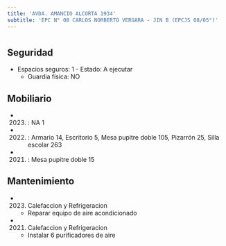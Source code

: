 ```yaml
---
title: 'AVDA. AMANCIO ALCORTA 1934'
subtitle: 'EPC N° 08 CARLOS NORBERTO VERGARA - JIN B (EPCJS 08/05°)'
---
```


#


## Seguridad

*  Espacios seguros: 1 - Estado: A ejecutar 
    + Guardia física: NO





## Mobiliario

*  (2023) : NA 1 

*  (2022) : Armario 14, Escritorio 5, Mesa pupitre doble 105, Pizarrón 25, Silla escolar 263 

*  (2021) : Mesa pupitre doble 15 





## Mantenimiento

*  (2023) Calefaccion y Refrigeracion 
    + Reparar equipo de aire acondicionado

*  (2021) Calefaccion y Refrigeracion 
    + Instalar 6 purificadores de aire



